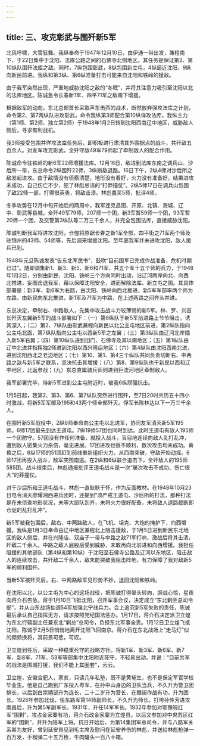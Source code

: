 ```yaml
---
---
---
```

title: 三、攻克彰武与围歼新5军
---




北风呼啸，大雪狂舞。我纵奉命于1947年12月10日，由伊通一带出发，兼程南下，于22日集中于沈阳、法库公路之间的石佛寺北侧地区。其任务是保证第2、第10纵队围歼法库之敌。同时，7纵包围彰武，8纵包围新立屯，4纵逼近沈阳，9纵向新民前进。我纵和第3纵、第6纵准备打击可能来自沈阳和铁岭的援敌。

由于我军突然出现，严重地威胁沈阳之敌的“冬眠”，并将其注意力吸引至沈阳以北的法库地区。陈诚急令长春新1军、四平71军之敌南下增援。

根据敌军的动向，东北总部首长采取声东击西的战术，断然放弃强攻法库之计划，命令第2、第7两纵队进攻彰武，命令我纵第3师配合第10纵佯攻法库，我纵主力（第1师、第2师、独立第2师）于1948年1月2日转到沈阳西南辽中地区，威胁敌人侧后，寻求有利战机。

我3师接受包围并佯攻法库任务后，即积极进行肃清其外围据点的战斗，共歼敌五百余人。对友军攻克彰武，全歼守敌49军79师起了牵制敌人的配合作用。

陈诚命令驻铁岭的新6军22师增援法库。12月16日，敌进到法库东南之调兵山、沙后所一带，东总命令2纵围歼22师，3纵断敌退路。16日下午，2纵4师对沙后所之敌发起进攻。由于敌情没有侦察清楚，地形没有看好，火力没有准备好，结果进攻未成功，自己伤亡不少，犯了林彪忌讳的“打莽撞仗”。2纵5师17日在调兵山包围了敌22师一部，打得很英勇，将敌击溃。林彪嘉奖5师，批评4师。

冬季攻势在12月中旬开始后的两周中，我军连克昌图、开原、北镇、海城、辽中、彰武等县城，全歼49军79师，207师一个团，新3军暂59师一个团，93军暂20师一个团，及交警第3纵队等二万三千余人，并完全包围法库，直接威胁沈阳。

陈诚判断我军将进攻沈阳，仓惶将原踞长春之新1军全部，四平街之71军两个师及驻锦州的43师、54师等，先后调来增援沈阳。至年底我军并未进攻沈阳，敌人援兵已到。

1948年元旦陈诚发表“告东北军民书”，鼓吹“目前国军已完成作战准备，危机时期已过”。随即调集新1、新3、新5、新6和71军，共五个军十五个师的兵力，于1948年1月2日，分别由新民、沈阳、铁岭三个方向同时出动，沿辽河两岸向北、向西北推进，妄图击退我军，藉以保障沈阳安全，进而解除法库、新立屯之围。其具体部署是：新3军、新6军为右路，由沈阳、铁岭向西北推进，新5军军部率两个师为左路，由新民向东北推进，新1军及71军为中路，在上述两路之间齐头并进。

东总决定，牵制右、中路敌人，先集中攻击战斗力较薄弱的新5军。林、罗、刘首长歼灭左翼新5军的战斗部署如下：（一）第6纵队于新5军前进路上节节阻击，诱其深入；（二）第2、7纵队由彰武兼程向新民以北公主屯地区前进，第2纵队指向公主屯北面，第7纵队指向公主屯以西新5军之左翼；（三）第3纵队由辽河北岸插入新5军右翼；（四）第10纵队进到旧门、石佛寺及其以南地区；（五）第1纵队由辽中北进并指挥独2师进到沈阳以西兴隆店地区；（六）第4纵队由沈阳西南北进，进到沈阳西北之老边地区；（七）第10、第1、第4三个纵队共同负责切断右、中两路之敌与新5军之联系，坚决抗击其增援；（八）第8、第9纵队也于新民以西和辽中地区，北返参战；（九）东总直属骑兵师则进到巨流河地区牵制敌人。

我军部署完毕，待新5军进到公主屯附近时，被我6纵顽强抗击。

1月5日起，我第2、第3、第6、第7纵队突然进行围歼，至7日20时共历五十四小时激战，将新5军军部及195和43两个师全部歼灭。俘军长陈林达以下一万三千余人。

在围歼新5军战役中，2纵6师奉命向公主屯以北进军，协同友军消灭新5军195师。6师17团最先到达王道屯。7纵19师57团也同时到达。此时王道屯有敌人195师一个团防守。57团没有作任何准备，就投入战斗，盲目地连续向敌人乱打乱冲，遭到敌人密集火力杀伤，毫无进展。17团进攻也很不顺利，数次攻击均未成功。黄昏之后，6纵17师的51团赶到前线重新组织火力，从西南突破，守敌开始动摇。6师17团再投入战斗，敌军突围南逃。在2纵和6纵联合追击下，全歼敌人的195师585团。战斗结束后，林彪通报批评王道屯战斗是一次“屡次攻击不成功、伤亡很大”的莽撞仗。

对于沙后所和王道屯战斗，林彪一直耿耿于怀，作为反面教材。在1948年10月23日电令消灭廖耀湘西进兵团时，还提到“须严戒王道屯、沙后所的打法，那种打法是在未侦查地形状况，未等大部队到齐，未将火力很好配备，未将敌人退路截断即仓促的乱打乱冲”。

新5军被我包围后，敌右、中两路敌人，在飞机、坦克、大炮的掩护下，向西增援。我纵是1月3日奉命由辽中地区兼程北上阻击援敌，于1月5日进到新民东北地区的敌人侧后，并在兴隆店、双庙子一带与中路之敌71军打响，激战后将其击溃，歼敌二千余人。中路之敌人屁股后受到威胁，未敢再向北前进和向西增援。我担任阻援的其他部队（第4纵和第10纵）于沈阳至石佛寺公路及辽河以东地区，阻击敌人的连续攻击，共歼敌二千余人，敌未能突破我阻击阵地，有力保障了我对敌新5军的顺利围歼。

当新5军被歼灭后，右、中两路敌军见形势不妙，退回沈阳和铁岭。

在沈阳以北，以公主屯为中心的这场战役，把陈诚打得晕头转向，胆战心惊，星夜向蒋介石告急。蒋于1月10日飞抵沈阳，召开军事会议，决定成立“东北剿匪总司令部”，并从山东战场抽调54军加强北宁线兵力。会上追究新5军失败的责任，陈诚最后承认自己指挥无方，请求按照党纪国法惩办。1月17日，蒋介石决定派卫立煌为东北行辕副主任兼东北“剿总”总司令，负担东北军事全责。1月12日卫立煌飞抵沈阳。陈诚于2月5日悄悄地离开沈阳飞回南京。蒋介石在东北战场上“走马灯”似的频频换将，其前景可悲，可叹。

卫立煌到任后，采取一种稳重死守的战略方针。将新1军、新3军、新6军、新7军、新8军、71军、53军等部集中沈阳附近死守，不轻易出动。并说：“目前共军的战法是围城打援，我们不能上其圈套”，云云。

卫立煌，安徽合肥人，家贫，只读几年私塾，既不是黄埔生，也不是保定军官学校毕业生。他是自己跑到广东投入粤军，在孙中山身边的卫队当兵，不久升为警卫团排长，以后到白崇禧部升为连长，二十二岁升为营长，在赣闽作战有功，升为团长。1926年参加北伐，任东路军第14师副师长，不久升为师长。打垮孙传芳进攻南昌后，升为第5军副军长。1931年，升任14军军长。1932年参加对鄂豫皖红军“围剿”，攻占金家寨有功，蒋介石改金家寨为立煌县。以后又参加对中央苏区红军的“围剿”，并升为陆军上将。抗日开始后，为第14集团军总司令，并与八路军关系甚为友好，曾到延安县见到毛主席及慰问在延安养伤的林彪，并送给林彪枪弹一百万发，手榴弹二十五万枚，牛肉罐头一百八十箱。